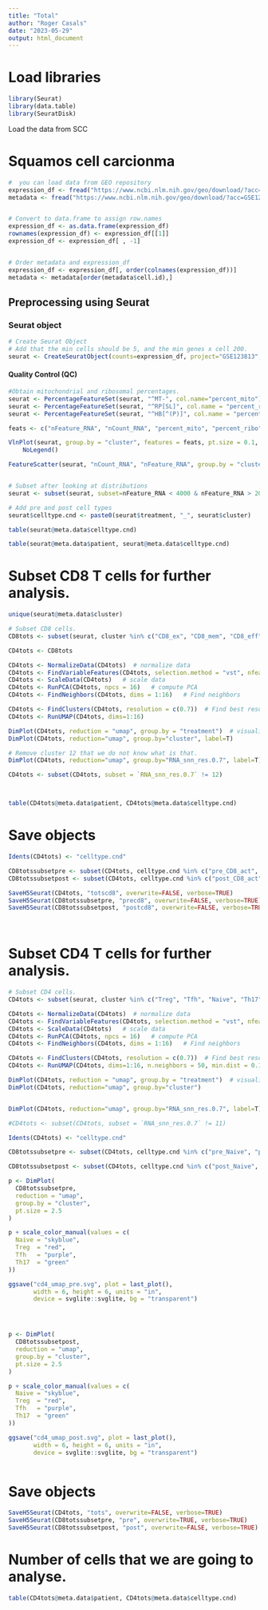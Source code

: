 ---
title: "Total"
author: "Roger Casals"
date: "2023-05-29"
output: html_document
---


# Load libraries


```{r}
library(Seurat)
library(data.table)
library(SeuratDisk)
```



Load the data from SCC

# Squamos cell carcionma 

```{r}
#  you can load data from GEO repository
expression_df <- fread("https://www.ncbi.nlm.nih.gov/geo/download/?acc=GSE123813&format=file&file=GSE123813%5Fscc%5FscRNA%5Fcounts%2Etxt%2Egz")
metadata <- fread("https://www.ncbi.nlm.nih.gov/geo/download/?acc=GSE123813&format=file&file=GSE123813%5Fscc%5Fmetadata%2Etxt%2Egz")


# Convert to data.frame to assign row.names
expression_df <- as.data.frame(expression_df)
rownames(expression_df) <- expression_df[[1]]
expression_df <- expression_df[ , -1]


# Order metadata and expression_df
expression_df <- expression_df[, order(colnames(expression_df))]
metadata <- metadata[order(metadata$cell.id),]

```





## Preprocessing using Seurat

### Seurat object

```{r}

# Create Seurat Object
# Add that the min cells should be 5, and the min genes x cell 200.
seurat <- CreateSeuratObject(counts=expression_df, project="GSE123813", meta.data=metadata, min.cells = 5, min.features = 200)

```

#### Quality Control (QC)

```{r}

#Obtain mitochondrial and ribosomal percentages.
seurat <- PercentageFeatureSet(seurat, "^MT-", col.name="percent_mito")
seurat <- PercentageFeatureSet(seurat, "^RP[SL]", col.name = "percent_ribo")
seurat <- PercentageFeatureSet(seurat, "^HB[^(P)]", col.name = "percent_hb")

feats <- c("nFeature_RNA", "nCount_RNA", "percent_mito", "percent_ribo", "percent_hb")

VlnPlot(seurat, group.by = "cluster", features = feats, pt.size = 0.1, ncol = 3) +
    NoLegend()

FeatureScatter(seurat, "nCount_RNA", "nFeature_RNA", group.by = "cluster", pt.size = 0.5)


# Subset after looking at distributions
seurat <- subset(seurat, subset=nFeature_RNA < 4000 & nFeature_RNA > 200 & percent_mito < 8)

# Add pre and post cell types
seurat$celltype.cnd <- paste0(seurat$treatment, "_", seurat$cluster) 

table(seurat@meta.data$celltype.cnd)

table(seurat@meta.data$patient, seurat@meta.data$celltype.cnd)


```


# Subset CD8 T cells for further analysis.

```{r}


unique(seurat@meta.data$cluster)

# Subset CD8 cells.
CD8tots <- subset(seurat, cluster %in% c("CD8_ex", "CD8_mem", "CD8_eff", "CD8_naive", "CD8_ex_act", "CD8_act"))

CD4tots <- CD8tots

CD4tots <- NormalizeData(CD4tots)  # normalize data
CD4tots <- FindVariableFeatures(CD4tots, selection.method = "vst", nfeatures = 2000)  # select hvg
CD4tots <- ScaleData(CD4tots)   # scale data
CD4tots <- RunPCA(CD4tots, npcs = 16)   # compute PCA
CD4tots <- FindNeighbors(CD4tots, dims = 1:16)   # Find neighbors

CD4tots <- FindClusters(CD4tots, resolution = c(0.7))  # Find best resolution clustering
CD4tots <- RunUMAP(CD4tots, dims=1:16)

DimPlot(CD4tots, reduction = "umap", group.by = "treatment")  # visualize data
DimPlot(CD4tots, reduction="umap", group.by="cluster", label=T)

# Remove cluster 12 that we do not know what is that.
DimPlot(CD4tots, reduction="umap", group.by="RNA_snn_res.0.7", label=T)

CD4tots <- subset(CD4tots, subset = `RNA_snn_res.0.7` != 12)



table(CD4tots@meta.data$patient, CD4tots@meta.data$celltype.cnd)

```

# Save objects

```{r}

Idents(CD4tots) <- "celltype.cnd"

CD8totssubsetpre <- subset(CD4tots, celltype.cnd %in% c("pre_CD8_act", "pre_CD8_eff", "pre_CD8_ex", "pre_CD8_ex_act", "pre_CD8_mem", "pre_CD8_Naive"))
CD8totssubsetpost <- subset(CD4tots, celltype.cnd %in% c("post_CD8_act", "post_CD8_eff", "post_CD8_ex", "post_CD8_ex_act", "post_CD8_mem", "post_CD8_Naive"))

SaveH5Seurat(CD4tots, "totscd8", overwrite=FALSE, verbose=TRUE)
SaveH5Seurat(CD8totssubsetpre, "precd8", overwrite=FALSE, verbose=TRUE)
SaveH5Seurat(CD8totssubsetpost, "postcd8", overwrite=FALSE, verbose=TRUE)




```





# Subset CD4 T cells for further analysis.

```{r}


# Subset CD4 cells.
CD4tots <- subset(seurat, cluster %in% c("Treg", "Tfh", "Naive", "Th17"))

CD4tots <- NormalizeData(CD4tots)  # normalize data
CD4tots <- FindVariableFeatures(CD4tots, selection.method = "vst", nfeatures = 2000)  # select hvg
CD4tots <- ScaleData(CD4tots)   # scale data
CD4tots <- RunPCA(CD4tots, npcs = 16)   # compute PCA
CD4tots <- FindNeighbors(CD4tots, dims = 1:16)   # Find neighbors

CD4tots <- FindClusters(CD4tots, resolution = c(0.7))  # Find best resolution clustering
CD4tots <- RunUMAP(CD4tots, dims=1:16, n.neighbors = 50, min.dist = 0.1)

DimPlot(CD4tots, reduction = "umap", group.by = "treatment")  # visualize data
DimPlot(CD4tots, reduction="umap", group.by="cluster")


DimPlot(CD4tots, reduction="umap", group.by="RNA_snn_res.0.7", label=T)

#CD4tots <- subset(CD4tots, subset = `RNA_snn_res.0.7` != 11)

```


```{r}

Idents(CD4tots) <- "celltype.cnd"

CD8totssubsetpre <- subset(CD4tots, celltype.cnd %in% c("pre_Naive", "pre_Th17", "pre_Treg", "pre_Tfh"))

CD8totssubsetpost <- subset(CD4tots, celltype.cnd %in% c("post_Naive", "post_Th17", "post_Treg", "post_Tfh"))

p <- DimPlot(
  CD8totssubsetpre,
  reduction = "umap",
  group.by = "cluster",
  pt.size = 2.5
)

p + scale_color_manual(values = c(
  Naive = "skyblue",
  Treg  = "red",
  Tfh   = "purple",
  Th17  = "green"
))

ggsave("cd4_umap_pre.svg", plot = last_plot(),
       width = 6, height = 6, units = "in",
       device = svglite::svglite, bg = "transparent")




p <- DimPlot(
  CD8totssubsetpost,
  reduction = "umap",
  group.by = "cluster",
  pt.size = 2.5
)

p + scale_color_manual(values = c(
  Naive = "skyblue",
  Treg  = "red",
  Tfh   = "purple",
  Th17  = "green"
))

ggsave("cd4_umap_post.svg", plot = last_plot(),
       width = 6, height = 6, units = "in",
       device = svglite::svglite, bg = "transparent")



```


# Save objects

```{r}




SaveH5Seurat(CD4tots, "tots", overwrite=FALSE, verbose=TRUE)
SaveH5Seurat(CD8totssubsetpre, "pre", overwrite=TRUE, verbose=TRUE)
SaveH5Seurat(CD8totssubsetpost, "post", overwrite=FALSE, verbose=TRUE)


```



# Number of cells that we are going to analyse.

```{r}

table(CD4tots@meta.data$patient, CD4tots@meta.data$celltype.cnd)

```







